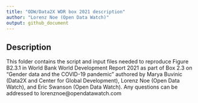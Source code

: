 ```yaml
---
title: "ODW/Data2X WDR box 2021 description"
author: "Lorenz Noe (Open Data Watch)"
output: github_document
---
```


## Description
This folder contains the script and input files needed to reproduce Figure B2.3.1 in World Bank World Development Report 2021 as part of Box 2.3 on "Gender data and the COVID-19 pandemic" authored by Marya Buvinic (Data2X and Center for Global Development), Lorenz Noe (Open Data Watch), and Eric Swanson (Open Data Watch). Any questions can be addressed to lorenznoe@opendatawatch.com